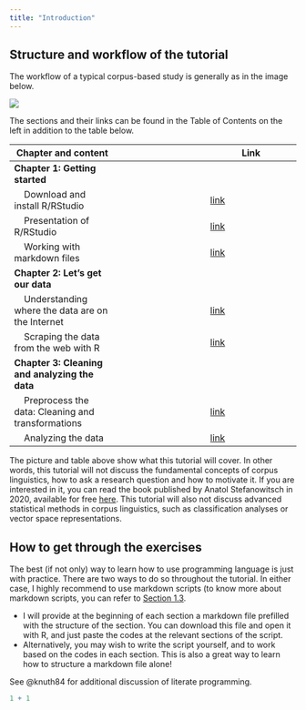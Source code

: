 ```yaml
---
title: "Introduction"
---
```


## Structure and workflow of the tutorial

<p>The workflow of a typical corpus-based study is generally as in the image below.</p>

<a href="https://github.com/aymeric-collart/formosan-corpus-r/blob/master/assets/images/WorkflowTutorial.png?raw=true" class="image-popup" target="_blank"><img src="https://github.com/aymeric-collart/formosan-corpus-r/blob/master/assets/images/WorkflowTutorial.png?raw=true"/></a>

<p>The sections and their links can be found in the Table of Contents on the left in addition to the table below.</p>

| Chapter and content | | Link |
| -------- | ------- | ------- |
| <b>Chapter 1: Getting started</b> | | |
| &nbsp;&nbsp;&nbsp; Download and install R/RStudio    | | <a href="https://aymeric-courses.github.io/formosan-corpus-r/docs/InstallationR/" target="_blank">link</a> |
| &nbsp;&nbsp;&nbsp; Presentation of R/RStudio    | | <a href="https://aymeric-courses.github.io/formosan-corpus-r/docs/RStudioInterface/" target="_blank">link</a> |
| &nbsp;&nbsp;&nbsp; Working with markdown files||<a href="https://aymeric-courses.github.io/formosan-corpus-r/docs/WorkingWithRMarkdown/" target="_blank">link</a>|
| <b>Chapter 2: Let's get our data</b> |||
| &nbsp;&nbsp;&nbsp; Understanding where the data are on the Internet    | | <a href="#" target="_blank">link</a> |
| &nbsp;&nbsp;&nbsp; Scraping the data from the web with R    | | <a href="#" target="_blank">link</a> |
| <b>Chapter 3: Cleaning and analyzing the data</b>  |||
| &nbsp;&nbsp;&nbsp; Preprocess the data: Cleaning and transformations    | | <a href="#" target="_blank">link</a> |
| &nbsp;&nbsp;&nbsp; Analyzing the data    | | <a href="#" target="_blank">link</a> |

<p>The picture and table above show what this tutorial will cover. In other words, this tutorial will not discuss the fundamental concepts of corpus linguistics, how to ask a research question and how to motivate it. If you are interested in it, you can read the book published by Anatol Stefanowitsch in 2020, available for free <a href="https://langsci-press.org/catalog/book/148" target="_blank" class="btn btn--primary">here</a>. This tutorial will also not discuss advanced statistical methods in corpus linguistics, such as classification analyses or vector space representations.</p>

## How to get through the exercises

<p>The best (if not only) way to learn how to use programming language is just with practice. There are two ways to do so throughout the tutorial. In either case, I highly recommend to use markdown scripts (to know more about markdown scripts, you can refer to <a href="https://aymeric-courses.github.io/formosan-corpus-r/docs/WorkingWithRMarkdown/" target="_blank">Section 1.3</a>.</p>
* I will provide at the beginning of each section a markdown file prefilled with the structure of the section. You can download this file and open it with R, and just paste the codes at the relevant sections of the script.
* Alternatively, you may wish to write the script yourself, and to work based on the codes in each section. This is also a great way to learn how to structure a markdown file alone!

See @knuth84 for additional discussion of literate programming.

```r
1 + 1
```
